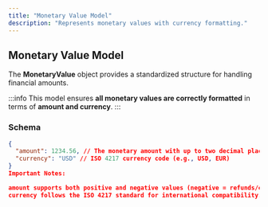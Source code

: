 ```yaml
---
title: "Monetary Value Model"
description: "Represents monetary values with currency formatting."
---
```


## Monetary Value Model

The **MonetaryValue** object provides a standardized structure for handling financial amounts.

:::info
This model ensures **all monetary values are correctly formatted** in terms of **amount and currency**.
:::

### **Schema**
```json
{
  "amount": 1234.56, // The monetary amount with up to two decimal places
  "currency": "USD" // ISO 4217 currency code (e.g., USD, EUR)
}
Important Notes:

amount supports both positive and negative values (negative = refunds/credits).
currency follows the ISO 4217 standard for international compatibility.